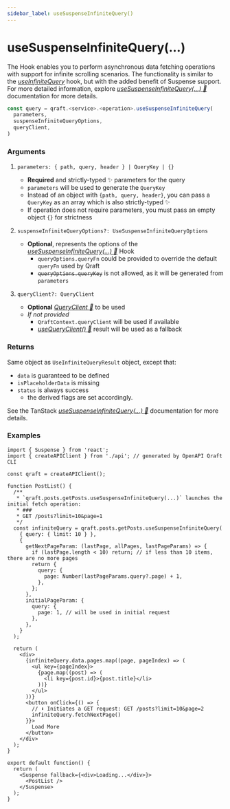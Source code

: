 ```yaml
---
sidebar_label: useSuspenseInfiniteQuery()
---
```


# useSuspenseInfiniteQuery(...)

The Hook enables you to perform asynchronous data fetching operations with support for infinite scrolling scenarios.
The functionality is similar to the [_useInfiniteQuery_](/hooks/useInfiniteQuery.mdx) hook, but with the added benefit
of Suspense support.
For more detailed information, explore [_useSuspenseInfiniteQuery(...) 🌴_](https://tanstack.com/query/latest/docs/framework/react/reference/useSuspenseInfiniteQuery) documentation for more details.

```ts
const query = qraft.<service>.<operation>.useSuspenseInfiniteQuery(
  parameters,
  suspenseInfiniteQueryOptions,
  queryClient,
)
```

### Arguments

1. `parameters: { path, query, header } | QueryKey | {}`
   - **Required** and strictly-typed ✨ parameters for the query
   - `parameters` will be used to generate the `QueryKey`
   - Instead of an object with `{path, query, header}`, you can pass a `QueryKey` as an array
     which is also strictly-typed ✨
   - If operation does not require parameters, you must pass an empty object `{}` for strictness

2. `suspenseInfiniteQueryOptions?: UseSuspenseInfiniteQueryOptions`
   - **Optional**, represents the options of the
     [_useSuspenseInfiniteQuery(...) 🌴_](https://tanstack.com/query/latest/docs/framework/react/reference/useSuspenseInfiniteQuery)
     Hook
     - `queryOptions.queryFn` could be provided to override the default `queryFn` used by Qraft
     - ~~`queryOptions.queryKey`~~ is not allowed, as it will be generated from `parameters`

3. `queryClient?: QueryClient`
   - **Optional** [_QueryClient 🌴_](https://tanstack.com/query/latest/docs/reference/QueryClient) to be used
   - _If not provided_
     - `QraftContext.queryClient` will be used if available
     - [_useQueryClient() 🌴_](https://tanstack.com/query/latest/docs/framework/react/reference/useQueryClient)
       result will be used as a fallback

### Returns

Same object as `UseInfiniteQueryResult` object, except that:

- `data` is guaranteed to be defined
- `isPlaceholderData` is missing
- `status` is always success
  - the derived flags are set accordingly.

See the TanStack [_useSuspenseInfiniteQuery(...) 🌴_](https://tanstack.com/query/latest/docs/framework/react/reference/useSuspenseInfiniteQuery#:~:text=placeholderData-,Returns,-Same%20object%20as)
documentation for more details.

### Examples

```tsx title="src/PostList.tsx"
import { Suspense } from 'react';
import { createAPIClient } from './api'; // generated by OpenAPI Qraft CLI

const qraft = createAPIClient();

function PostList() {
  /**
   * `qraft.posts.getPosts.useSuspenseInfiniteQuery(...)` launches the initial fetch operation:
   * ###
   * GET /posts?limit=10&page=1
   */
  const infiniteQuery = qraft.posts.getPosts.useSuspenseInfiniteQuery(
    { query: { limit: 10 } },
    {
      getNextPageParam: (lastPage, allPages, lastPageParams) => {
        if (lastPage.length < 10) return; // if less than 10 items, there are no more pages
        return {
          query: {
            page: Number(lastPageParams.query?.page) + 1,
          },
        };
      },
      initialPageParam: {
        query: {
          page: 1, // will be used in initial request
        },
      },
    }
  );

  return (
    <div>
      {infiniteQuery.data.pages.map((page, pageIndex) => (
        <ul key={pageIndex}>
          {page.map((post) => (
            <li key={post.id}>{post.title}</li>
          ))}
        </ul>
      ))}
      <button onClick={() => {
        // ⬇︎ Initiates a GET request: GET /posts?limit=10&page=2
        infiniteQuery.fetchNextPage()
      }}>
        Load More
      </button>
    </div>
  );
}

export default function() {
  return (
    <Suspense fallback={<div>Loading...</div>}>
      <PostList />
    </Suspense>
  );
}
```
